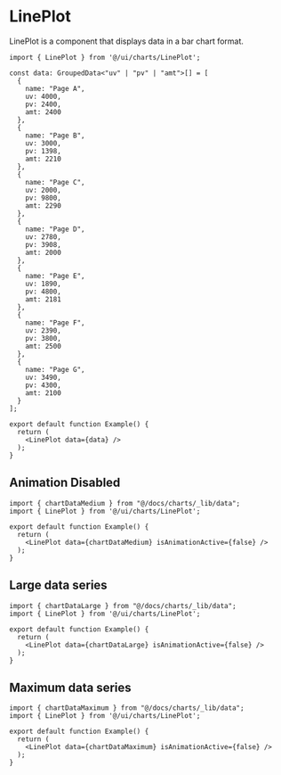 # LinePlot

LinePlot is a component that displays data in a bar chart format.

```tsx preview
import { LinePlot } from '@/ui/charts/LinePlot';

const data: GroupedData<"uv" | "pv" | "amt">[] = [
  {
    name: "Page A",
    uv: 4000,
    pv: 2400,
    amt: 2400
  },
  {
    name: "Page B",
    uv: 3000,
    pv: 1398,
    amt: 2210
  },
  {
    name: "Page C",
    uv: 2000,
    pv: 9800,
    amt: 2290
  },
  {
    name: "Page D",
    uv: 2780,
    pv: 3908,
    amt: 2000
  },
  {
    name: "Page E",
    uv: 1890,
    pv: 4800,
    amt: 2181
  },
  {
    name: "Page F",
    uv: 2390,
    pv: 3800,
    amt: 2500
  },
  {
    name: "Page G",
    uv: 3490,
    pv: 4300,
    amt: 2100
  }
];

export default function Example() {
  return (
    <LinePlot data={data} />
  );
}
```

## Animation Disabled

```tsx preview
import { chartDataMedium } from "@/docs/charts/_lib/data";
import { LinePlot } from '@/ui/charts/LinePlot';

export default function Example() {
  return (
    <LinePlot data={chartDataMedium} isAnimationActive={false} />
  );
}
```

## Large data series

```tsx preview
import { chartDataLarge } from "@/docs/charts/_lib/data";
import { LinePlot } from '@/ui/charts/LinePlot';

export default function Example() {
  return (
    <LinePlot data={chartDataLarge} isAnimationActive={false} />
  );
}
```

## Maximum data series

```tsx preview
import { chartDataMaximum } from "@/docs/charts/_lib/data";
import { LinePlot } from '@/ui/charts/LinePlot';

export default function Example() {
  return (
    <LinePlot data={chartDataMaximum} isAnimationActive={false} />
  );
}
```